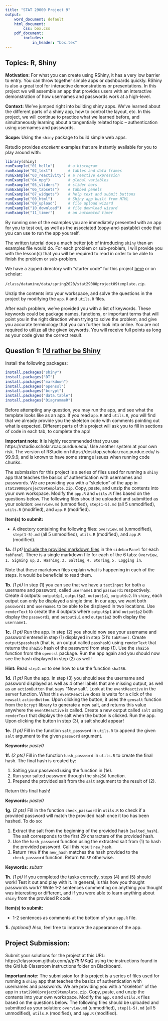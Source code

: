 ```yaml
---
title: "STAT 29000 Project 9"
output:
    word_document: default
    html_document: 
        css: box.css
    pdf_document: 
        includes:
            in_header: "box.tex"
---
```


## Topics: R, Shiny

**Motivation:** For what you can create using RShiny, it has a very low barrier to entry. You can throw together simple apps or dashboards quickly. RShiny is also a great tool for interactive demonstrations or presentations. In this project we will assemble an app that provides users with an interactive demonstration of how usernames and passwords work at a high-level.

**Context:** We've jumped right into building shiny apps. We've learned about the different parts of a shiny app, how to control the layout, etc. In this project, we will continue to practice what we learned before, and simultaneously learning about a tangentially related topic -- authentication using usernames and passwords.

**Scope:** Using the `shiny` package to build simple web apps.

Rstudio provides *excellent* examples that are instantly available for you to play around with:

```r
library(shiny)
runExample("01_hello")      # a histogram
runExample("02_text")       # tables and data frames
runExample("03_reactivity") # a reactive expression
runExample("04_mpg")        # global variables
runExample("05_sliders")    # slider bars
runExample("06_tabsets")    # tabbed panels
runExample("07_widgets")    # help text and submit buttons
runExample("08_html")       # Shiny app built from HTML
runExample("09_upload")     # file upload wizard
runExample("10_download")   # file download wizard
runExample("11_timer")      # an automated timer
```

By running one of the examples you are immediately presented with an app for you to test out, as well as the associated (copy-and-pastable) code that you can use to run the app yourself. 

The [written tutorial](https://shiny.rstudio.com/tutorial/written-tutorial/lesson1/) does a much better job of introducing `shiny` than an examples file would do. For each problem or sub-problem, I will provide you with the lesson(s) that you will be required to read in order to be able to finish the problem or sub-problem.

We have a zipped directory with "starter code" for this project [here](https://datamine.purdue.edu/seminars/spring2020/stat29000project09template.zip) or on scholar:

`/class/datamine/data/spring2020/stat29000project09template.zip`.

Unzip the contents into your workspace, and solve the questions in the project by modifying the `app.R` and `utils.R` files.

After each problem, we've provided you with a list of keywords. These keywords could be package names, functions, or important terms that will point you in the right direction when trying to solve the problem, and give you accurate terminology that you can further look into online. You are not required to utilize all the given keywords. You will receive full points as long as your code gives the correct result.

## Question 1: [I'd rather be Shiny](https://www.youtube.com/watch?v=93lrosBEW-Q)

Install the following packages:

```r
install.packages("shiny")
install.packages("DT")
install.packages("markdown")
install.packages("openssl")
install.packages("bcrypt")
install.packages("data.table")
install.packages("DiagrammeR")
```

Before attempting any question, you may run the app, and see what the template looks like as an app. If you read `app.R` and `utils.R`, you will find that we already provide you the skeleton code with comments pointing out what is expected. Different parts of this project will ask you to fill in sections of code in each tab, to complete the app!

**Important note:** It is highly recommended that you use https://rstudio.scholar.rcac.purdue.edu/. Use another system at your own risk. The version of RStudio on https://desktop.scholar.rcac.purdue.edu/ is 99.9.9, and is known to have some strange issues when running code chunks.

The submission for this project is a series of files used for running a `shiny` app that teaches the basics of authentication with usernames and passwords. We are providing you with a "skeleton" of the app in `stat29000project09template.zip`. Copy, paste, and unzip the contents into your own workspace. Modify the `app.R` and `utils.R` files based on the questions below. The following files should be uploaded and submitted as your solution: `overview.md` (unmodified), `step(1-5).md` (all 5 unmodified), `utils.R` (modified), and `app.R` (modified).

:::: {.bbox data-latex=""}

::: {data-latex=""}
**Item(s) to submit:**

- A directory containing the following files: `overview.md` (unmodified), `step(1-5).md` (all 5 unmodified), `utils.R` (modified), and `app.R` (modified).
:::

::::

**1a.** *(1 pt)* [Include the provided markdown files](https://shiny.rstudio.com/gallery/including-html-text-and-markdown-files.html) in the `sidebarPanel` for each `tabPanel`. There is a single markdown file for each of the 6 tabs: `Overview`, `1. Signing up`, `2. Hashing`, `3. Salting`, `4. Storing`, `5. Logging in`. 

Note that these markdown files explain what is happening in each of the steps. It would be beneficial to read them.

**1b.** *(1 pt)* In step (1) you can see that we have a `textInput` for both a username and password, called `username1` and `password1` respectively. Create 4 outputs: `output$p1`, `output$p2`, `output$u1`, `output$u2`. In `shiny`, each output can only be displayed a single time. In our app, we want both `password1` and `username1` to be able to be displayed in two locations. Use `renderText` to create the 4 outputs where `output$p1` and `output$p2` both display the `password1`, and `output$u1` and `output$u2` both display the `username1`.

**1c.** *(1 pt)* Run the app. In step (2) you should now see your username and password entered in step (1) displayed in step (2)'s `tabPanel`. Create `output$passhash` (that is, an output called `passhash`) using `renderText` that returns the `sha256` hash of the password from step (1). Use the `sha256` function from the `openssl` package. Run the app again and you should now see the hash displayed in step (2) as well!

**Hint:** Read `step2.md` to see how to use the function `sha256`.

**1d.** *(1 pt)* Run the app. In step (3) you should see the username and password displayed as well as 4 other labels that are missing output, as well as an `actionButton` that says "New salt". Look at the `eventReactive` in the server function. What this `eventReactive` does is waits for a click of the `newsalt` `actionButton`. Upon clicking the button, it uses the `gensalt` function from the `bcrypt` library to generate a new salt, and returns this value anywhere the `eventReactive` is called. Create a new output called `salt` using `renderText` that displays the salt when the button is clicked. Run the app. Upon clicking the button in step (3), a salt should appear!

**1e.** *(1 pt)* Fill in the function `salt_password` in `utils.R` to append the given `salt` argument to the given `password` argument.

**Keywords:** *paste0*

**1f.** *(2 pts)* Fill in the function `hash_password` in `utils.R` to create the final hash. The final hash is created by:

1. Salting your password using the function in (1e).
2. Run your salted password through the `sha256` function. 
3. Prepend the provided salt from the `salt` argument to the result of (2).

Return this final hash!

**Keywords:** *paste0*

**1g.** *(2 pts)* Fill in the function `check_password` in `utils.R` to check if a provided password will match the provided hash once it too has been hashed. To do so:

1. Extract the salt from the beginning of the provided hash (`salted_hash`). The salt corresponds to the first 29 characters of the provided hash.
2. Use the `hash_password` function using the extracted salt from (1) to hash the provided password. Call this result `new_hash`.
3. Return `TRUE` if the `new_hash` matches the hash provided to the `check_password` function. Return `FALSE` otherwise. 

**Keywords:** *substr*

**1h.** *(1 pt)* If you completed the tasks correctly, steps (4) and (5) should work! Test it out and play with it. In general, is this how you thought passwords work? Write 1-2 sentences commenting on anything you thought was interesting or different, and if you were able to learn anything about `shiny` from the provided R code.

:::: {.bbox data-latex=""}

::: {data-latex=""}
**Item(s) to submit:**

- 1-2 sentences as comments at the bottom of your `app.R` file.
:::

::::

**1i.** *(optional)* Also, feel free to improve the appearance of the app. 

## Project Submission:

Submit your solutions for the project at this URL: https://classroom.github.com/a/p75IMKqQ using the instructions found in the GitHub Classroom instructions folder on Blackboard.

**Important note:** The submission for this project is a series of files used for running a `shiny` app that teaches the basics of authentication with usernames and passwords. We are providing you with a "skeleton" of the app in `stat29000project09template.zip`. Copy, paste, and unzip the contents into your own workspace. Modify the `app.R` and `utils.R` files based on the questions below. The following files should be uploaded and submitted as your solution: `overview.md` (unmodified), `step(1-5).md` (all 5 unmodified), `utils.R` (modified), and `app.R` (modified).